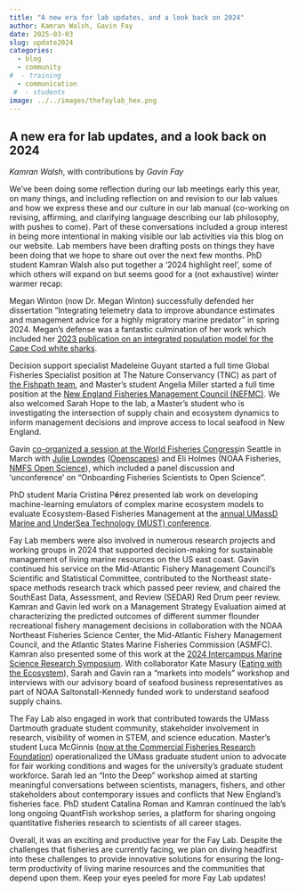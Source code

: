 ```yaml
---
title: "A new era for lab updates, and a look back on 2024"
author: Kamran Walsh, Gavin Fay
date: 2025-03-03
slug: update2024
categories:
  - blog 
  - community
#  - training
  - communication
 #  - students
image: ../../images/thefaylab_hex.png
---
```


## A new era for lab updates, and a look back on 2024

*Kamran Walsh*, with contributions by *Gavin Fay*

We’ve been doing some reflection during our lab meetings early this year, on many things, and including reflection on and revision to our lab values and how we express these and our culture in our lab manual (co-working on revising, affirming, and clarifying language describing our lab philosophy, with pushes to come). Part of these conversations included a group interest in being more intentional in making visible our lab activities via this blog on our website. Lab members have been drafting posts on things they have been doing that we hope to share out over the next few months. PhD student Kamran Walsh also put together a ‘2024 highlight reel’, some of which others will expand on but seems good for a (not exhaustive) winter warmer recap:

Megan Winton (now Dr. Megan Winton) successfully defended her dissertation “Integrating telemetry data to improve abundance estimates and management advice for a highly migratory marine predator” in spring 2024. Megan’s defense was a fantastic culmination of her work which included her [2023 publication on an integrated population model for the Cape Cod white sharks](https://www.umassd.edu/news/2023/shark-study-published.html).

Decision support specialist Madeleine Guyant started a full time Global Fisheries Specialist position at The Nature Conservancy (TNC) as part of [the Fishpath team](https://fishpath.org/about#core-team), and Master’s student Angelia Miller started a full time position at the [New England Fisheries Management Council (NEFMC)](https://www.nefmc.org/). We also welcomed Sarah Hope to the lab, a Master’s student who is investigating the intersection of supply chain and ecosystem dynamics to inform management decisions and improve access to local seafood in New England.

Gavin [co-organized a session at the World Fisheries Congress ](https://wfc2024.fisheries.org/2023/02/07/onboarding-fisheries-scientists-to-open-science-integrating-collaborative-and-inclusive-principles-into-education-workforce-development-and-community-management/)in Seattle in March with [Julie Lowndes](https://jules32.github.io/) ([Openscapes](https://openscapes.org/)) and Eli Holmes (NOAA Fisheries, [NMFS Open Science](https://nmfs-opensci.github.io/)), which included a panel discussion and ‘unconference’ on “Onboarding Fisheries Scientists to Open Science”.

PhD student Maria Cristina P**é**rez presented lab work on developing machine-learning emulators of complex marine ecosystem models to evaluate Ecosystem-Based Fisheries Management at the [annual UMassD Marine and UnderSea Technology (MUST) conference](https://www.umassd.edu/news/2024/marine-undersea-technology-must-technical-review.html?_gl=1*mba0hs*_gcl_au*ODI1MjQ2MTAwLjE3MzU5MTUzMjA.).

Fay Lab members were also involved in numerous research projects and working groups in 2024 that supported decision-making for sustainable management of living marine resources on the US east coast. Gavin continued his service on the Mid-Atlantic Fishery Management Council’s Scientific and Statistical Committee, contributed to the Northeast state-space methods research track which passed peer review, and chaired the SouthEast Data, Assessment, and Review (SEDAR) Red Drum peer review. Kamran and Gavin led work on a Management Strategy Evaluation aimed at characterizing the predicted outcomes of different summer flounder recreational fishery management decisions in collaboration with
the NOAA Northeast Fisheries Science Center, the Mid-Atlantic Fishery Management Council, and the Atlantic States Marine Fisheries Commission (ASMFC). Kamran also presented some of this work at the [2024 Intercampus Marine Science Research Symposium](https://imssymposium2024.sites.umassd.edu/). With collaborator Kate Masury ([Eating with the Ecosystem](https://www.eatingwiththeecosystem.org/)), Sarah and Gavin ran a “markets into models” workshop and interviews with our advisory board of seafood business representatives as part of NOAA Saltonstall-Kennedy funded work to understand seafood supply chains.

The Fay Lab also engaged in work that contributed towards the UMass Dartmouth graduate student community, stakeholder involvement in research, visibility of women in STEM, and science education. Master’s student Luca McGinnis ([now at the Commercial Fisheries Research Foundation](http://www.cfrfoundation.org/)) operationalized the UMass graduate student union to advocate for fair working conditions and wages for the university’s graduate student workforce. Sarah led an “Into the Deep” workshop aimed at starting meaningful conversations between scientists, managers, fishers, and other stakeholders about contemporary issues and conflicts that New England’s fisheries face. PhD student Catalina Roman and Kamran continued the lab’s long ongoing QuantFish workshop series, a platform for sharing ongoing quantitative fisheries research to scientists of all career stages. 

Overall, it was an exciting and productive year for the Fay Lab. Despite the challenges that fisheries are currently facing, we plan on diving headfirst into these challenges to provide innovative solutions for ensuring the long-term productivity of living marine resources and the communities that depend upon them. Keep your eyes peeled for more Fay Lab updates!
